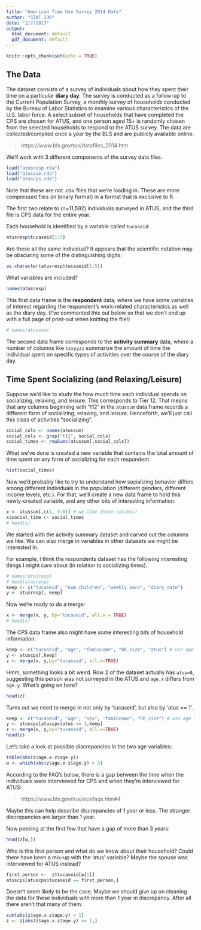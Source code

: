 ```yaml
---
title: "American Time Use Survey 2014 Data"
author: "STAT 230"
date: "2/7/2017"
output:
  html_document: default
  pdf_document: default
---
```


```r
knitr::opts_chunk$set(echo = TRUE)
```

## The Data

The dataset consists of a survey of individuals about how they spent their time on a particular **diary day**. The survey is conducted as a follow-up to the Current Population Survey, a monthly survey of households conducted by the Bureau of Labor Statistics to examine various characteristics of the U.S. labor force. A select subset of households that have completed the CPS are chosen for ATUS, and one person aged 15+ is randomly chosen from the selected households to respond to the ATUS survey. The data are collected/compiled once a year by the BLS and are publicly available online. 

> https://www.bls.gov/tus/datafiles_2014.htm

We'll work with 3 different components of the survey data files.

```r
load("atusresp.rda")
load("atussum.rda")
load("atuscps.rda")
```

Note that these are not .csv files that we're loading in. These are more compressed files (in binary format) in a format that is exclusive to R.

The first two relate to (n=11,592) individuals surveyed in ATUS, and the third file is CPS data for the entire year. 

Each household is identified by a variable called `tucaseid`:

```r
atusresp$tucaseid[1:5]
```

Are these all the same individual? It appears that the scientific notation may be obscuring some of the distinguishing digits:

```r
as.character(atusresp$tucaseid[1:5])
```


What variables are included?

```r
names(atusresp)
```

This first data frame is the **respondent** data, where we have some variables of interest regarding the respondent's work-related characteristics as well as the diary day. (I've commented this out below so that we don't end up with a full
page of print-out when knitting the file!)

```r
# names(atussum)
```

The second data frame corresponds to the **activity summary** data, where a number of columns like `txxyyzz` summarize the amount of time the individual spent on specific types of activities over the course of the diary day.

## Time Spent Socializing (and Relaxing/Leisure)

Suppose we'd like to study the how much time each individual spends on socializing, relaxing, and leisure. This corresponds to Tier 12. That means that any columns beginning with "t12" in the `atussum` data frame records a different form of socializing, relaxing, and leisure. Henceforth, we'll just call this class of activities "socializing".


```r
social_cols <- names(atussum)
social_cols <- grep("t12", social_cols)
social_times <- rowSums(atussum[,social_cols])
```

What we've done is created a new variable that contains the total amount of time spent on any form of socializing for each respondent.

```r
hist(social_times)
```

Now we'd probably like to try to understand how socializing behavior differs 
among different individuals in the population (different genders, different
income levels, etc.). For that, we'll create a new data frame to hold this
newly-created variable, and any other bits of interesting information.


```r
x <- atussum[,c(1, 3:8)] # we like these columns!
x$social_time <- social_times
# head(x)
```

We started with the activity summary dataset and carved out the columns we 
like. We can also merge in variables in other datasets we might be interested
in.

For example, I think the respondents dataset has the following interesting
things I might care about (in relation to socializing times).

```r
# names(atusresp)
# head(atusresp)
keep <- c("tucaseid", "num_children", "weekly_earn", "diary_date")
y <- atusresp[, keep]
```

Now we're ready to do a merge:

```r
x <- merge(x, y, by="tucaseid", all.x = TRUE)
# head(x)
```


The CPS data frame also might have some interesting bits of household information. 

```r
keep <- c("tucaseid", "age", "famincome", "hh_size", "atus") # use age to check
y <- atuscps[,keep]
z <- merge(x, y,by="tucaseid", all.x=TRUE)
```

Hmm, something looks a bit weird. Row 2 of the dataset actually has `atus=0`, suggesting this person was not surveyed in the ATUS and `age.x` differs from `age.y`. What's going on here?

```r
head(z)
```

Turns out we need to merge in not only by 'tucaseid', but also by 'atus == 1'.

```r
keep <- c("tucaseid", "age", "sex", "famincome", "hh_size") # use age to check
y <- atuscps[atuscps$atus == 1,keep]
z <- merge(x, y,by="tucaseid", all.x=TRUE)
head(z)
```

Let's take a look at possible discrepancies in the two age variables:

```r
table(abs(z$age.x-z$age.y))
w <- which(abs(z$age.x-z$age.y) > 3)
```


According to the FAQ's below, there is a gap between the time when the 
individuals were interviewed for CPS and when they're interviewed for ATUS:

> https://www.bls.gov/tus/atusfaqs.htm#4

Maybe this can help describe discrepancies of 1 year or less. The stranger 
discrepancies are larger than 1 year.


Now peeking at the first few that have a gap of more than 3 years:

```r
head(z[w,])
```

Who is this first person and what do we know about their household? Could there
have been a mix-up with the 'atus' variable? Maybe the spouse was interviewed 
for ATUS instead?

```r
first_person <-  z$tucaseid[w[1]]
atuscps[atuscps$tucaseid == first_person,]
```

Doesn't seem likely to be the case. Maybe we should give up on cleaning the data
for these individuals with more than 1 year in discrepancy. After all there 
aren't that many of them:

```r
sum(abs(z$age.x-z$age.y) > 1)
z <- z[abs(z$age.x-z$age.y) <= 1,]
```


